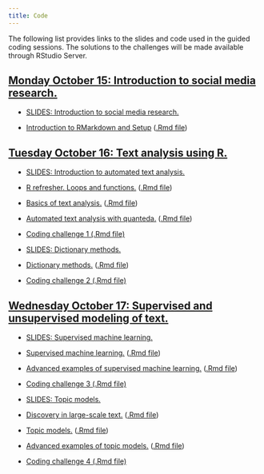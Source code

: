 ```yaml
---
title: Code
---
```


The following list provides links to the slides and code used in the guided coding sessions. The solutions to the challenges will be made available through RStudio Server.

<div class="panel-group">
<div class="panel panel-default">
<div class="panel-heading">
<h2 id="day1" class="panel-title">
<a data-toggle="collapse" href="#collapse1">Monday October 15: Introduction to social media research.</a>
</h2>
</div>
<div id="collapse1" class="panel-collapse collapse in" style="margin:12px">

<ul>
<li><p><a href="slides/01-slides-intro.pdf">SLIDES: Introduction to social media research.</a></p>
</li>

<li><p><a href="code/00-setup.html">Introduction to RMarkdown and Setup</a> (<a href="code/00-setup.Rmd">.Rmd file</a>)</p>
</li>

</ul>
</div>
</div>
</div>


<div class="panel-group">
<div class="panel panel-default">
<div class="panel-heading">
<h2 id="day2" class="panel-title">
<a data-toggle="collapse" href="#collapse2">Tuesday October 16: Text analysis using R.</a>
</h2>
</div>
<div id="collapse2" class="panel-collapse collapse in" style="margin:12px">

<ul>
<li><p><a href="slides/02-intro-text-analysis.pdf">SLIDES: Introduction to automated text analysis.</a></p>
</li>

<li><p><a href="code/01-loops-functions.html">R refresher. Loops and functions.</a> (<a href="code/01-loops-functions.Rmd">.Rmd file</a>)</p>
</li>


<li><p><a href="code/02-intro-text-analysis.html">Basics of text analysis.</a> (<a href="code/02-intro-text-analysis.Rmd">.Rmd file</a>)</p>
</li>

<li><p><a href="code/03-quanteda-intro.html">Automated text analysis with quanteda.</a> (<a href="code/03-quanteda-intro.Rmd">.Rmd file</a>)</p>
</li>

<li><p><a href="code/challenge1.Rmd">Coding challenge 1 (.Rmd file)</a></p>
</li>

<li><p><a href="slides/03-dictionary-methods.pdf">SLIDES: Dictionary methods.</a></p>
</li>

<li><p><a href="code/04-dictionary-methods.html">Dictionary methods.</a> (<a href="code/04-dictionary-methods.Rmd">.Rmd file</a>)</p>
</li>

<li><p><a href="code/challenge2.Rmd">Coding challenge 2 (.Rmd file)</a></p>
</li>


</ul>
</div>
</div>
</div>


<div class="panel-group">
<div class="panel panel-default">
<div class="panel-heading">
<h2 id="day3" class="panel-title">
<a data-toggle="collapse" href="#collapse3">Wednesday October 17: Supervised and unsupervised modeling of text.</a>
</h2>
</div>
<div id="collapse3" class="panel-collapse collapse in" style="margin:12px">

<ul>
<li><p><a href="slides/04-supervised-learning.pdf">SLIDES: Supervised machine learning.</a></p>
</li>

<li><p><a href="code/05-supervised-learning.html">Supervised machine learning.</a> (<a href="code/05-supervised-learning.Rmd">.Rmd file</a>)</p>
</li>


<li><p><a href="code/06-advanced-supervised-learning.html">Advanced examples of supervised machine learning.</a> (<a href="code/06-advanced-supervised-learning.Rmd">.Rmd file</a>)</p>
</li>

<li><p><a href="code/challenge3.Rmd">Coding challenge 3 (.Rmd file)</a></p>
</li>

<li><p><a href="slides/05-topic-models.pdf">SLIDES: Topic models.</a></p>
</li>

<li><p><a href="code/07-text-discovery.html">Discovery in large-scale text.</a> (<a href="code/07-text-discovery.Rmd">.Rmd file</a>)</p>
</li>

<li><p><a href="code/08-topic-models.html">Topic models.</a> (<a href="code/08-topic-models.Rmd">.Rmd file</a>)</p>
</li>

<li><p><a href="code/09-advanced-topic-models.html">Advanced examples of topic models.</a> (<a href="code/09-advanced-topic-models.Rmd">.Rmd file</a>)</p>
</li>

<li><p><a href="code/challenge4.Rmd">Coding challenge 4 (.Rmd file)</a></p>
</li>


</ul>
</div>
</div>
</div>
